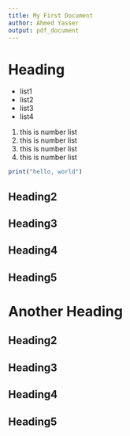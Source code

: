 ```yaml
---
title: My First Document
author: Ahmed Yasser
output: pdf_document
---
```


\tableofcontents

# Heading


* list1
* list2
* list3
* list4

1. this is number list
2. this is number list
3. this is number list
4. this is number list
   

```r
print("hello, world")

```

## Heading2
## Heading3
## Heading4
## Heading5

# Another Heading
## Heading2
## Heading3
## Heading4
## Heading5